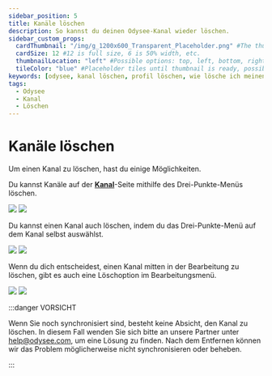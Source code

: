```yaml
---
sidebar_position: 5
title: Kanäle löschen
description: So kannst du deinen Odysee-Kanal wieder löschen.
sidebar_custom_props:
  cardThumbnail: "/img/g_1200x600_Transparent_Placeholder.png" #The thumbnail on the category card.
  cardSize: 12 #12 is full size, 6 is 50% width, etc.
  thumbnailLocation: "left" #Possible options: top, left, bottom, right, none
  tileColor: "blue" #Placeholder tiles until thumbnail is ready, possible options: blue, cream, darkpurple, lightpurple, mauve, orange, pink, none
keywords: [odysee, kanal löschen, profil löschen, wie lösche ich meinen odysee kanal]
tags:
  - Odysee
  - Kanal
  - Löschen
---
```


# Kanäle löschen

Um einen Kanal zu löschen, hast du einige Möglichkeiten.


Du kannst Kanäle auf der **[Kanal](https://odysee.com/$/channels)**-Seite mithilfe des Drei-Punkte-Menüs <OdyseeIcon type="morevertical"/> löschen.

<Image src="/img/de/delete_channel_on_channel_list_page_arrow_dark.png#dark" />
<Image src="/img/de/delete_channel_on_channel_list_page_arrow_light.png#light" />

Du kannst einen Kanal auch löschen, indem du das Drei-Punkte-Menü <OdyseeIcon type="morevertical"/> auf dem Kanal selbst auswählst.

<Image src="/img/de/delete_channel_on_channel_page_arrow_dark.png#dark" />
<Image src="/img/de/delete_channel_on_channel_page_arrow_light.png#light" />


Wenn du dich entscheidest, einen Kanal mitten in der Bearbeitung zu löschen, gibt es auch eine Löschoption im Bearbeitungsmenü.

<Image src="/img/de/delete_channel_on_edit_page_arrow_dark.png#dark" />
<Image src="/img/de/delete_channel_on_edit_page_arrow_light.png#light" />

:::danger VORSICHT

Wenn Sie noch synchronisiert sind, besteht keine Absicht, den Kanal zu löschen. In diesem Fall wenden Sie sich bitte an unsere Partner unter help@odysee.com, um eine Lösung zu finden. Nach dem Entfernen können wir das Problem möglicherweise nicht synchronisieren oder beheben.

:::